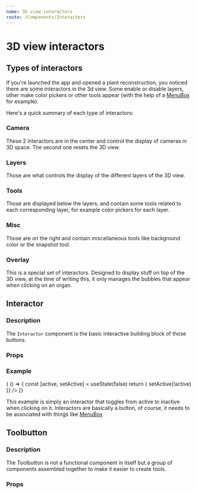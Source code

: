 ```yaml
---
name: 3D view interactors
route: /Components/Interactors
---
```



# 3D view interactors

## Types of interactors

If you're launched the app and opened a plant reconstruction, you noticed there 
are some interactors in the 3d view. Some enable or disable layers, other make
color pickers or other tools appear (with the help of a
[MenuBox](/Components/UI#menubox) for example).

Here's a quick summary of each type of interactors:

### Camera

These 2 interactors are in the center and control the display of 
cameras in 3D space. The second one resets the 3D view.

### Layers

Those are what controls the display of the different layers of the 3D view.

### Tools

Those are displayed below the layers, and contain some tools related to each
corresponding layer, for example color pickers for each layer.

### Misc

Those are on the right and contain miscellaneous tools like background color
or the snapshot tool.

### Overlay

This is a special set of interactors. Designed to display stuff on top of the 
3D view, at the time of writing this, it only manages the bubbles that appear 
when clicking on an organ.

## Interactor

### Description

The `Interactor` component is the basic interactive building block of those 
buttons.

### Props

<Props of={DocInteractor} />

### Example

<Playground>
  { () => {
    const [active, setActive] = useState(false)
    return <Interactor
      activated={active}
      onClick={() => { setActive(!active) }}
    />
  }}
</Playground>

This example is simply an interactor that toggles from active to inactive
when clicking on it. Interactors are basically a button, of course, it needs
to be associated with things like [MenuBox](/Components/UI#menubox)

## Toolbutton

### Description

The Toolbutton is not a functional component in itself but a group
of components assembled together to make it easier to create tools.

### Props

<Props of={ToolButton} />